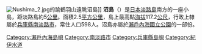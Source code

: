 {{coor icon|34|9|54.82|N|134|49|21.01|E|50000}}
[[File:Nushima_2.jpg|thumb]]的諭鶴羽山遠眺沼島]]
'''沼島'''（{{jpn|j=沼島|hg=ぬしま|rm=Nushima|f=y}}）是[[日本|日本]][[淡路島|淡路島]]南方的一座小島，距淡路島約5[[公里|公里]]。面積2.5[[平方公里|平方公里]]，島上最高點[[海拔|海拔]]117.2[[公尺|公尺]]，行政上隸屬於[[兵庫縣|兵庫縣]][[南淡路市|南淡路市]]，常住人口598人。沼島亦屬於[[瀨戶內海國立公園|瀨戶內海國立公園]]的一部份。
{{Pacific Islands}}

[[Category:瀨戶內海島嶼|Category:瀨戶內海島嶼]]
[[Category:南淡路市|Category:南淡路市]]
[[Category:兵庫縣島嶼|Category:兵庫縣島嶼]]
[[Category:紀伊水道|Category:紀伊水道]]